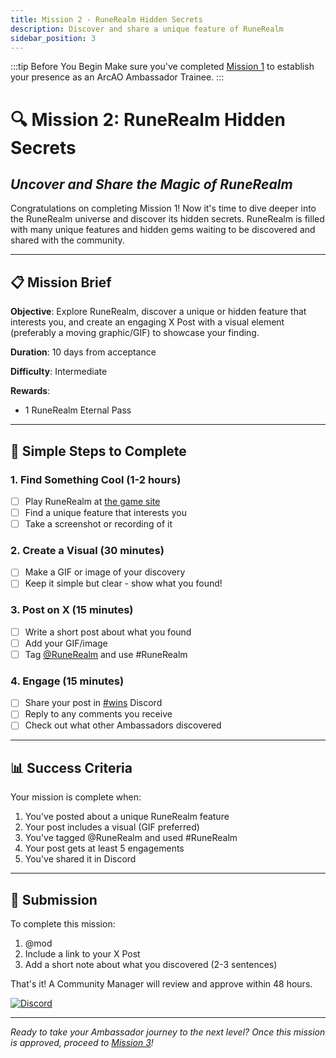 ```yaml
---
title: Mission 2 - RuneRealm Hidden Secrets
description: Discover and share a unique feature of RuneRealm
sidebar_position: 3
---
```


:::tip Before You Begin
Make sure you've completed [Mission 1](./mission-1) to establish your presence as an ArcAO Ambassador Trainee.
:::

# 🔍 Mission 2: RuneRealm Hidden Secrets
## *Uncover and Share the Magic of RuneRealm*

Congratulations on completing Mission 1! Now it's time to dive deeper into the RuneRealm universe and discover its hidden secrets. RuneRealm is filled with many unique features and hidden gems waiting to be discovered and shared with the community.

---

## 📋 Mission Brief

**Objective**: Explore RuneRealm, discover a unique or hidden feature that interests you, and create an engaging X Post with a visual element (preferably a moving graphic/GIF) to showcase your finding.

**Duration**: 10 days from acceptance

**Difficulty**: Intermediate

**Rewards**: 
- 1 RuneRealm Eternal Pass

---

## 🎯 Simple Steps to Complete

### 1. Find Something Cool (1-2 hours)
- [ ] Play RuneRealm at <a href={RUNEREALM.gameSite} target="_blank">the game site</a>
- [ ] Find a unique feature that interests you
- [ ] Take a screenshot or recording of it

### 2. Create a Visual (30 minutes)
- [ ] Make a GIF or image of your discovery
- [ ] Keep it simple but clear - show what you found!

### 3. Post on X (15 minutes)
- [ ] Write a short post about what you found
- [ ] Add your GIF/image
- [ ] Tag <a href={RUNEREALM.twitter} target="_blank">@RuneRealm</a> and use #RuneRealm

### 4. Engage (15 minutes)
- [ ] Share your post in <a href={ARCAO.ambassadorWins} target="_blank">#wins</a> Discord
- [ ] Reply to any comments you receive
- [ ] Check out what other Ambassadors discovered

---

## 📊 Success Criteria

Your mission is complete when:

1. You've posted about a unique RuneRealm feature
2. Your post includes a visual (GIF preferred)
3. You've tagged @RuneRealm and used #RuneRealm
4. Your post gets at least 5 engagements
5. You've shared it in Discord

---

## 📝 Submission

To complete this mission:

1. @mod
2. Include a link to your X Post
3. Add a short note about what you discovered (2-3 sentences)

That's it! A Community Manager will review and approve within 48 hours.

<a href={ARCAO.discord} target="_blank">
  <img
    alt="Discord"
    src="https://img.shields.io/badge/Discord-Get%20Support-5865F2?style=for-the-badge&logo=discord"
  />
</a>

---

*Ready to take your Ambassador journey to the next level? Once this mission is approved, proceed to [Mission 3](./mission-3)!*
